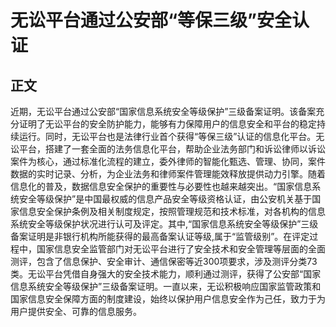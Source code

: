 # 无讼平台通过公安部“等保三级”安全认证
## 正文
近期，无讼平台通过公安部“国家信息系统安全等级保护”三级备案证明。该备案充分证明了无讼平台的安全防护能力，能够有力保障用户的信息安全和平台的稳定持续运行。同时，无讼平台也是法律行业首个获得“等保三级”认证的信息化平台。无讼平台，搭建了一套全面的法务信息化平台，帮助企业法务部门和诉讼律师以诉讼案件为核心，通过标准化流程的建立，委外律师的智能化甄选、管理、协同，案件数据的实时记录、分析，为企业法务和律师案件管理能效释放提供动力引擎。随着信息化的普及，数据信息安全保护的重要性与必要性也越来越突出。“国家信息系统安全等级保护”是中国最权威的信息产品安全等级资格认证，由公安机关基于国家信息安全保护条例及相关制度规定，按照管理规范和技术标准，对各机构的信息系统安全等级保护状况进行认可及评定。其中,“国家信息系统安全等级保护”三级备案证明是非银行机构所能获得的最高备案认证等级,属于“监管级别”。在评定过程中，国家信息安全监管部门对无讼平台进行了安全技术和安全管理等层面的全面测评，包含了信息保护、安全审计、通信保密等近300项要求，涉及测评分类73类。无讼平台凭借自身强大的安全技术能力，顺利通过测评，获得了公安部“国家信息系统安全等级保护”三级备案证明。一直以来，无讼积极响应国家监管政策和国家信息安全保障方面的制度建设，始终以保护用户信息安全作为己任，致力于为用户提供安全、可靠的信息服务。